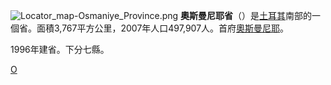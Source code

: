 {{Multiple issues|
{{Unreferenced|time=2022-01-08T03:07:18+00:00}}
{{Expand language|1=en|time=2022-06-21T02:46:35+00:00}}
}}
[[File:Locator_map-Osmaniye_Province.png|right]]
'''奧斯曼尼耶省'''（{{lang-tr|Osmaniye}}）是[[土耳其|土耳其]]南部的一個省。面積3,767平方公里，2007年人口497,907人。首府[[奧斯曼尼耶|奧斯曼尼耶]]。

1996年建省。下分七縣。

{{Turkey}}

[[Category:土耳其省份|O]]